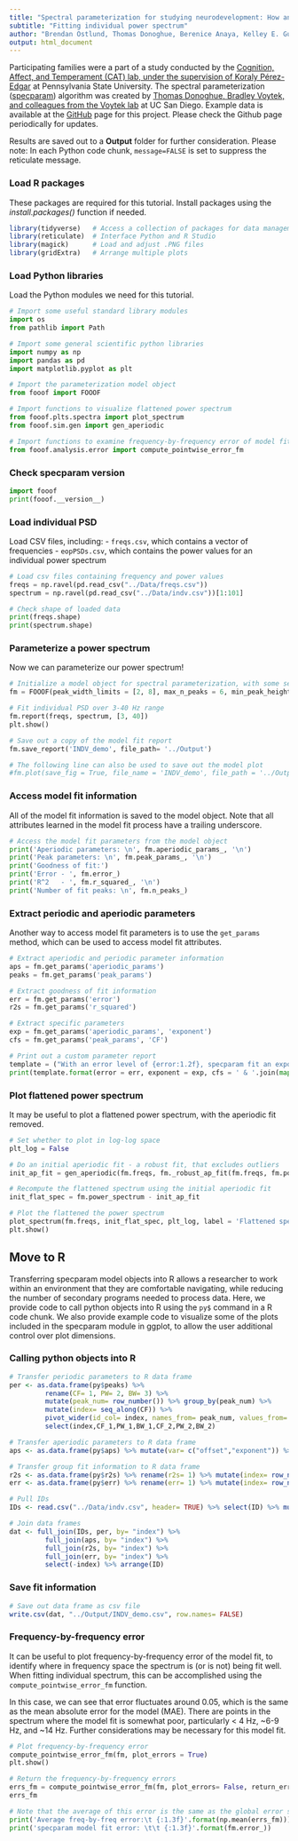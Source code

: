 ```yaml
---
title: "Spectral parameterization for studying neurodevelopment: How and why"
subtitle: "Fitting individual power spectrum"
author: "Brendan Ostlund, Thomas Donoghue, Berenice Anaya, Kelley E. Gunther, Sarah L. Karalunas, Bradley Voytek, & Koraly E. Pérez-Edgar"
output: html_document
---
```

Participating families were a part of a study conducted by the [Cognition, Affect, and Temperament (CAT) lab, under the supervision of Koraly Pérez-Edgar](http://www.catlabpsu.com/) at Pennsylvania State University. The spectral parameterization ([specparam](https://fooof-tools.github.io/fooof/index.html)) algorithm was created by [Thomas Donoghue, Bradley Voytek, and colleagues from the Voytek lab](https://voyteklab.com/) at UC San Diego. Example data is available at the [GitHub](https://github.com/fooof-tools/DevelopmentalDemo) page for this project. Please check the Github page periodically for updates.

Results are saved out to a **Output** folder for further consideration. Please note: In each Python code chunk, `message=FALSE` is set to suppress the reticulate message.


### Load R packages
These packages are required for this tutorial. Install packages using the *install.packages()* function if needed.
```r
library(tidyverse)   # Access a collection of packages for data management (e.g., dplyr, ggplot2, readr)
library(reticulate)  # Interface Python and R Studio
library(magick)      # Load and adjust .PNG files
library(gridExtra)   # Arrange multiple plots
```

### Load Python libraries
Load the Python modules we need for this tutorial.
```python
# Import some useful standard library modules
import os
from pathlib import Path

# Import some general scientific python libraries
import numpy as np
import pandas as pd
import matplotlib.pyplot as plt

# Import the parameterization model object
from fooof import FOOOF

# Import functions to visualize flattened power spectrum
from fooof.plts.spectra import plot_spectrum
from fooof.sim.gen import gen_aperiodic

# Import functions to examine frequency-by-frequency error of model fits
from fooof.analysis.error import compute_pointwise_error_fm
```

### Check specparam version
```python
import fooof
print(fooof.__version__)
```

### Load individual PSD
Load CSV files, including:
- `freqs.csv`, which contains a vector of frequencies
- `eopPSDs.csv`, which contains the power values for an individual power spectrum
```python
# Load csv files containing frequency and power values
freqs = np.ravel(pd.read_csv("../Data/freqs.csv"))
spectrum = np.ravel(pd.read_csv("../Data/indv.csv"))[1:101]
```

```python
# Check shape of loaded data
print(freqs.shape)
print(spectrum.shape)
```

### Parameterize a power spectrum
Now we can parameterize our power spectrum!
```python
# Initialize a model object for spectral parameterization, with some settings
fm = FOOOF(peak_width_limits = [2, 8], max_n_peaks = 6, min_peak_height = 0.05, verbose = False)
```

```python
# Fit individual PSD over 3-40 Hz range
fm.report(freqs, spectrum, [3, 40])
plt.show()
```

```python
# Save out a copy of the model fit report
fm.save_report('INDV_demo', file_path= '../Output')

# The following line can also be used to save out the model plot
#fm.plot(save_fig = True, file_name = 'INDV_demo', file_path = '../Output')
```

### Access model fit information
All of the model fit information is saved to the model object. Note that all attributes learned in the model fit process have a trailing underscore.
```python
# Access the model fit parameters from the model object
print('Aperiodic parameters: \n', fm.aperiodic_params_, '\n')
print('Peak parameters: \n', fm.peak_params_, '\n')
print('Goodness of fit:')
print('Error - ', fm.error_)
print('R^2   - ', fm.r_squared_, '\n')
print('Number of fit peaks: \n', fm.n_peaks_)
```


### Extract periodic and aperiodic parameters
Another way to access model fit parameters is to use the `get_params` method, which can be used to access model fit attributes.
```python
# Extract aperiodic and periodic parameter information
aps = fm.get_params('aperiodic_params')
peaks = fm.get_params('peak_params')
```

```python
# Extract goodness of fit information
err = fm.get_params('error')
r2s = fm.get_params('r_squared')
```

```python
# Extract specific parameters 
exp = fm.get_params('aperiodic_params', 'exponent')
cfs = fm.get_params('peak_params', 'CF')
```

```python
# Print out a custom parameter report
template = ("With an error level of {error:1.2f}, specparam fit an exponent of {exponent:1.2f} and peaks of {cfs:s} Hz.")
print(template.format(error = err, exponent = exp, cfs = ' & '.join(map(str, [round(CF, 2) for CF in cfs]))))
```

### Plot flattened power spectrum
It may be useful to plot a flattened power spectrum, with the aperiodic fit removed. 
```python
# Set whether to plot in log-log space
plt_log = False
```

```python
# Do an initial aperiodic fit - a robust fit, that excludes outliers
init_ap_fit = gen_aperiodic(fm.freqs, fm._robust_ap_fit(fm.freqs, fm.power_spectrum))

# Recompute the flattened spectrum using the initial aperiodic fit
init_flat_spec = fm.power_spectrum - init_ap_fit
```

```python
# Plot the flattened the power spectrum
plot_spectrum(fm.freqs, init_flat_spec, plt_log, label = 'Flattened spectrum', color = 'black')
plt.show()
```

## Move to R 
Transferring specparam model objects into R allows a researcher to work within an environment that they are comfortable navigating, while reducing the number of secondary programs needed to process data. Here, we provide code to call python objects into R using the `py$` command in a R code chunk. We also provide example code to visualize some of the plots included in the specparam module in ggplot, to allow the user additional control over plot dimensions. 

### Calling python objects into R
```r
# Transfer periodic parameters to R data frame
per <- as.data.frame(py$peaks) %>% 
         rename(CF= 1, PW= 2, BW= 3) %>% 
         mutate(peak_num= row_number()) %>% group_by(peak_num) %>% 
         mutate(index= seq_along(CF)) %>%
         pivot_wider(id_col= index, names_from= peak_num, values_from= c(CF,PW,BW)) %>% 
         select(index,CF_1,PW_1,BW_1,CF_2,PW_2,BW_2) 
```

```r
# Transfer aperiodic parameters to R data frame
aps <- as.data.frame(py$aps) %>% mutate(var= c("offset","exponent")) %>% spread(var,`py$aps`) %>% mutate(index= row_number()) %>% select(index,offset,exponent)
```

```r
# Transfer group fit information to R data frame
r2s <- as.data.frame(py$r2s) %>% rename(r2s= 1) %>% mutate(index= row_number())
err <- as.data.frame(py$err) %>% rename(err= 1) %>% mutate(index= row_number())
```

```r
# Pull IDs 
IDs <- read.csv("../Data/indv.csv", header= TRUE) %>% select(ID) %>% mutate(index= row_number())  

# Join data frames
dat <- full_join(IDs, per, by= "index") %>% 
         full_join(aps, by= "index") %>%
         full_join(r2s, by= "index") %>% 
         full_join(err, by= "index") %>% 
         select(-index) %>% arrange(ID)
```

### Save fit information
```r
# Save out data frame as csv file
write.csv(dat, "../Output/INDV_demo.csv", row.names= FALSE)
```

### Frequency-by-frequency error
It can be useful to plot frequency-by-frequency error of the model fit, to identify where in frequency space the spectrum is (or is not) being fit well. When fitting individual spectrum, this can be accomplished using the `compute_pointwise_error_fm` function.

In this case, we can see that error fluctuates around 0.05, which is the same as the mean absolute error for the model (MAE). There are points in the spectrum where the model fit is somewhat poor, particularly < 4 Hz, ~6-9 Hz, and ~14 Hz. Further considerations may be necessary for this model fit.
```python
# Plot frequency-by-frequency error 
compute_pointwise_error_fm(fm, plot_errors = True)
plt.show()
```

```python
# Return the frequency-by-frequency errors
errs_fm = compute_pointwise_error_fm(fm, plot_errors= False, return_errors = True)
errs_fm
```

```python
# Note that the average of this error is the same as the global error stored
print('Average freq-by-freq error:\t {:1.3f}'.format(np.mean(errs_fm)))
print('specparam model fit error: \t\t {:1.3f}'.format(fm.error_))
```

